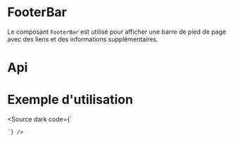 
<Meta of={FooterBarStories} />

# FooterBar

Le composant `FooterBar` est utilisé pour afficher une barre de pied de page avec des liens et des informations supplémentaires.

<Canvas of={FooterBarStories.Default} />

# Api

<Controls of={FooterBarStories.Default} />

# Exemple d'utilisation

<Source dark code={`
    <script setup lang="ts">

	const docProps = {
		sitemapRoute: '/',
		cguRoute: '/',
		cookiesRoute: '/',
		legalNoticeRoute: '/',
		a11yStatementRoute: '/',
	}

	const remboursementItems = [
		{
			text: 'Ce qui est remboursé',
			href: 'https://www.ameli.fr/assure/remboursements/rembourse',
		},
		{
			text: 'Ce qui reste à votre charge',
			href: 'https://www.ameli.fr/assure/remboursements/reste-charge',
		},
		{
			text: 'Être bien remboursé',
			href: 'https://www.ameli.fr/assure/remboursements/etre-bien-rembourse',
		},
	]
	const healthItems = [
		{
			text: 'Mon espace santé',
			href: 'https://www.ameli.fr/assure/sante/mon-espace-sante',
		},
		{
			text: 'Accomplir les bons gestes',
			href: 'https://www.ameli.fr/assure/sante/bons-gestes',
		},
		{
			text: 'Réagir en cas d’urgence',
			href: 'https://www.ameli.fr/assure/sante/urgence',
		},
		{
			text: 'Télésanté',
			href: 'https://www.ameli.fr/assure/sante/telesante',
		},
	]
	const { smAndDown } = useDisplay()
	const isMobile = computed(() => smAndDown.value)
</script>

<template>
	<main>
		<div class="div-height">
			<h2 class="text-center">
				Scroll to see footer and test scroll to top
			</h2>
		</div>

		<FooterBar
			v-bind="docProps"
		>
			<VRow
				:no-gutters="isMobile"
				class="max-width-none"
			>
				<VCol
					cols="12"
					sm="6"
				>
					<CollapsibleList
						:items="remboursementItems"
						list-title="Remboursement"
						class="theme--dark"
					/>
				</VCol>

				<VCol
					cols="12"
					sm="6"
				>
					<CollapsibleList
						:items="healthItems"
						list-title="Santé"
						class="theme--dark"
					/>
				</VCol>
			</VRow>
		</FooterBar>
	</main>
</template>

<style scoped>
.div-height {
  min-height: 1000px;
}
</style>
    `} />